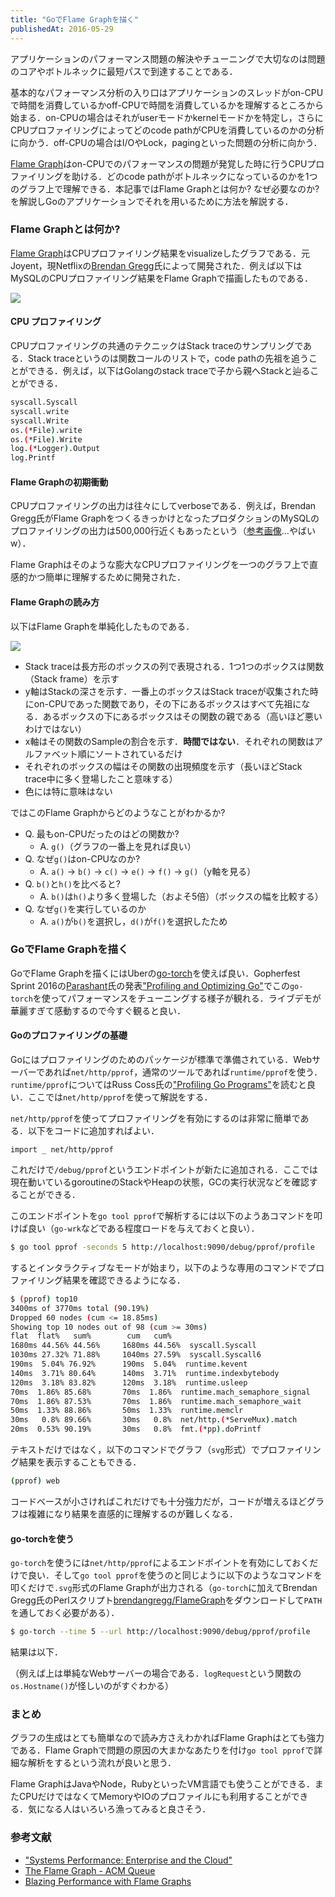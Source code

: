 ```yaml
---
title: "GoでFlame Graphを描く"
publishedAt: 2016-05-29
---
```


アプリケーションのパフォーマンス問題の解決やチューニングで大切なのは問題のコアやボトルネックに最短パスで到達することである．

基本的なパフォーマンス分析の入り口はアプリケーションのスレッドがon-CPUで時間を消費しているかoff-CPUで時間を消費しているかを理解するところから始まる．on-CPUの場合はそれがuserモードかkernelモードかを特定し，さらにCPUプロファイリングによってどのcode pathがCPUを消費しているのかの分析に向かう．off-CPUの場合はI/OやLock，pagingといった問題の分析に向かう．

[Flame Graph](http://www.brendangregg.com/flamegraphs.html)はon-CPUでのパフォーマンスの問題が発覚した時に行うCPUプロファイリングを助ける．どのcode pathがボトルネックになっているのかを1つのグラフ上で理解できる．本記事ではFlame Graphとは何か? なぜ必要なのか? を解説しGoのアプリケーションでそれを用いるために方法を解説する．

### Flame Graphとは何か?

[Flame Graph](http://www.brendangregg.com/flamegraphs.html)はCPUプロファイリング結果をvisualizeしたグラフである．元Joyent，現Netflixの[Brendan Gregg](http://www.brendangregg.com/index.html)氏によって開発された．例えば以下はMySQLのCPUプロファイリング結果をFlame Graphで描画したものである．

![](http://www.brendangregg.com/FlameGraphs/cpu-mysql-filt.svg)

#### CPU プロファイリング

CPUプロファイリングの共通のテクニックはStack traceのサンプリングである．Stack traceというのは関数コールのリストで，code pathの先祖を追うことができる．例えば，以下はGolangのstack traceで子から親へStackと辿ることができる．

```bash
syscall.Syscall
syscall.write
syscall.Write
os.(*File).write
os.(*File).Write
log.(*Logger).Output
log.Printf
```

#### Flame Graphの初期衝動

CPUプロファイリングの出力は往々にしてverboseである．例えば，Brendan Gregg氏がFlame GraphをつくるきっかけとなったプロダクションのMySQLのプロファイリングの出力は500,000行近くもあったという（[参考画像](http://www.slideshare.net/brendangregg/blazing-performance-with-flame-graphs/16)...やばいw）．

Flame Graphはそのような膨大なCPUプロファイリングを一つのグラフ上で直感的かつ簡単に理解するために開発された．

#### Flame Graphの読み方

以下はFlame Graphを単純化したものである．

![](http://deliveryimages.acm.org/10.1145/2930000/2927301/gregg6.png)

- Stack traceは長方形のボックスの列で表現される．1つ1つのボックスは関数（Stack frame）を示す
- y軸はStackの深さを示す．一番上のボックスはStack traceが収集された時にon-CPUであった関数であり，その下にあるボックスはすべて先祖になる．あるボックスの下にあるボックスはその関数の親である（高いほど悪いわけではない）
- x軸はその関数のSampleの割合を示す．**時間ではない**．それぞれの関数はアルファベット順にソートされているだけ
- それぞれのボックスの幅はその関数の出現頻度を示す（長いほどStack trace中に多く登場したこと意味する）
- 色には特に意味はない

ではこのFlame Graphからどのようなことがわかるか?

- Q. 最もon-CPUだったのはどの関数か? 
    - A. `g()`（グラフの一番上を見れば良い）
- Q. なぜ`g()`はon-CPUなのか?
    - A. `a()` -> `b()` -> `c()` -> `e()` -> `f()` -> `g()`（y軸を見る）
- Q. `b()`と`h()`を比べると?
    - A. `b()`は`h()`より多く登場した（およそ5倍）（ボックスの幅を比較する）
- Q. なぜ`g()`を実行しているのか
    - A. `a()`が`b()`を選択し，`d()`が`f()`を選択したため

### GoでFlame Graphを描く

GoでFlame Graphを描くにはUberの[go-torch](https://github.com/uber/go-torch)を使えば良い．Gopherfest Sprint 2016の[Parashant](https://github.com/prashantv)氏の発表["Profiling and Optimizing Go"](https://www.youtube.com/watch?v=N3PWzBeLX2M)でこの`go-torch`を使ってパフォーマンスをチューニングする様子が観れる．ライブデモが華麗すぎて感動するので今すぐ観ると良い．

#### Goのプロファイリングの基礎

Goにはプロファイリングのためのパッケージが標準で準備されている．Webサーバーであれば`net/http/pprof`，通常のツールであれば`runtime/pprof`を使う．`runtime/pprof`についてはRuss Coss氏の["Profiling Go Programs"](http://blog.golang.org/profiling-go-programs)を読むと良い．ここでは`net/http/pprof`を使って解説をする．

`net/http/pprof`を使ってプロファイリングを有効にするのは非常に簡単である．以下をコードに追加すればよい．

```golang
import _ net/http/pprof 
```

これだけで`/debug/pprof`というエンドポイントが新たに追加される．ここでは現在動いているgoroutineのStackやHeapの状態，GCの実行状況などを確認することができる．

このエンドポイントを`go tool pprof`で解析するには以下のようあコマンドを叩けば良い（`go-wrk`などである程度ロードを与えておくと良い）．

```bash
$ go tool pprof -seconds 5 http://localhost:9090/debug/pprof/profile
```

するとインタラクティブなモードが始まり，以下のような専用のコマンドでプロファイリング結果を確認できるようになる．

```bash
$ (pprof) top10
3400ms of 3770ms total (90.19%)
Dropped 60 nodes (cum <= 18.85ms)
Showing top 10 nodes out of 98 (cum >= 30ms)
flat  flat%   sum%        cum   cum%
1680ms 44.56% 44.56%     1680ms 44.56%  syscall.Syscall
1030ms 27.32% 71.88%     1040ms 27.59%  syscall.Syscall6
190ms  5.04% 76.92%      190ms  5.04%  runtime.kevent
140ms  3.71% 80.64%      140ms  3.71%  runtime.indexbytebody
120ms  3.18% 83.82%      120ms  3.18%  runtime.usleep
70ms  1.86% 85.68%       70ms  1.86%  runtime.mach_semaphore_signal
70ms  1.86% 87.53%       70ms  1.86%  runtime.mach_semaphore_wait
50ms  1.33% 88.86%       50ms  1.33%  runtime.memclr
30ms   0.8% 89.66%       30ms   0.8%  net/http.(*ServeMux).match
20ms  0.53% 90.19%       30ms   0.8%  fmt.(*pp).doPrintf
```

テキストだけではなく，以下のコマンドでグラフ（`svg`形式）でプロファイリング結果を表示することもできる．

```bash
(pprof) web
```

コードベースが小さければこれだけでも十分強力だが，コードが増えるほどグラフは複雑になり結果を直感的に理解するのが難しくなる．

#### go-torchを使う

`go-torch`を使うには`net/http/pprof`によるエンドポイントを有効にしておくだけで良い．そして`go tool pprof`を使うのと同じように以下のようなコマンドを叩くだけで`.svg`形式のFlame Graphが出力される（`go-torch`に加えてBrendan Gregg氏のPerlスクリプト[brendangregg/FlameGraph](https://github.com/brendangregg/FlameGraph)をダウンロードして`PATH`を通しておく必要がある）．

```bash
$ go-torch --time 5 --url http://localhost:9090/debug/pprof/profile
```

結果は以下．

（例えば上は単純なWebサーバーの場合である．`logRequest`という関数の`os.Hostname()`が怪しいのがすぐわかる）

### まとめ

グラフの生成はとても簡単なので読み方さえわかればFlame Graphはとても強力である．Flame Graphで問題の原因の大まかなあたりを付け`go tool pprof`で詳細な解析をするという流れが良いと思う．

Flame GraphはJavaやNode，RubyといったVM言語でも使うことができる．またCPUだけではなくてMemoryやIOのプロファイルにも利用することができる．気になる人はいろいろ漁ってみると良さそう．

### 参考文献

- ["Systems Performance: Enterprise and the Cloud"](https://www.amazon.co.jp/Systems-Performance-Enterprise-Brendan-Gregg-ebook/dp/B00FLYU9T2)
- [The Flame Graph - ACM Queue](http://queue.acm.org/detail.cfm?id=2927301)
- [Blazing Performance with Flame Graphs](http://www.slideshare.net/brendangregg/blazing-performance-with-flame-graphs) 
